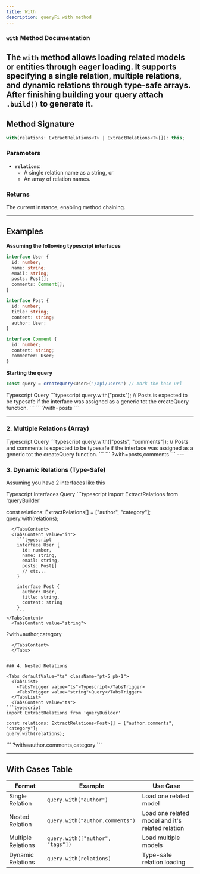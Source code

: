 ```yaml
---
title: With
description: queryFi with method
---
```


### `with` Method Documentation

The `with` method allows loading related models or entities through **eager loading**. It supports specifying a **single relation**, **multiple relations**, and **dynamic relations** through type-safe arrays.
<Note type="note" title="Note">
  **After finishing building your query attach `.build()` to generate it.**
</Note>
---

## Method Signature  

```typescript
with(relations: ExtractRelations<T> | ExtractRelations<T>[]): this;
```

### Parameters  

- **`relations`**:  
  - A single relation name as a string, or  
  - An array of relation names.

### Returns  
The current instance, enabling method chaining.

---

## Examples  

**Assuming the following typescript interfaces**

```typescript
interface User {
  id: number;
  name: string;
  email: string;
  posts: Post[];
  comments: Comment[];
}

interface Post {
  id: number;
  title: string;
  content: string;
  author: User;
}

interface Comment {
  id: number;
  content: string;
  commenter: User;
}
```

**Starting the query**

```typescript
const query = createQuery<User>('/api/users') // mark the base url 
```

<Tabs defaultValue="ts" className="pt-5 pb-1">
  <TabsList>
    <TabsTrigger value="ts">Typescript</TabsTrigger>
    <TabsTrigger value="string">Query</TabsTrigger>
  </TabsList>
  <TabsContent value="ts">
```typescript
query.with("posts");
// Posts is expected to be typesafe if the interface was assigned as a generic tot the createQuery function.
```
  </TabsContent>
  
  <TabsContent value="string">
  ```
?with=posts
```
  </TabsContent>
  </Tabs>

---

### 2. Multiple Relations (Array)  

<Tabs defaultValue="ts" className="pt-5 pb-1">
  <TabsList>
    <TabsTrigger value="ts">Typescript</TabsTrigger>
    <TabsTrigger value="string">Query</TabsTrigger>
  </TabsList>
  <TabsContent value="ts">
  ```typescript
query.with(["posts", "comments"]);
// Posts and comments is expected to be typesafe if the interface was assigned as a generic tot the createQuery function.
```
</TabsContent>
  <TabsContent value="string">
  ```
?with=posts,comments
```
</TabsContent>
</Tabs>
---

### 3. Dynamic Relations (Type-Safe)

Assuming you have 2 interfaces like this

<Tabs defaultValue="ts" className="pt-5 pb-1">
  <TabsList>
    <TabsTrigger value="ts">Typescript</TabsTrigger>
    <TabsTrigger value="in">Interfaces</TabsTrigger>
    <TabsTrigger value="string">Query</TabsTrigger>
  </TabsList>
  <TabsContent value="ts">
```typescript
import ExtractRelations from 'queryBuilder'

const relations: ExtractRelations<Post>[] = ["author", "category"];
query.with(relations);
```
  </TabsContent>
  <TabsContent value="in">
    ```typescript
    interface User {
      id: number,
      name: string,
      email: string,
      posts: Post[]
      // etc...
    }

    interface Post {
      author: User,
      title: string,
      content: string
    }
    ```
</TabsContent>
  <TabsContent value="string">
  ```
?with=author,category
```
  </TabsContent>
  </Tabs>

---
### 4. Nested Relations

<Tabs defaultValue="ts" className="pt-5 pb-1">
  <TabsList>
    <TabsTrigger value="ts">Typescript</TabsTrigger>
    <TabsTrigger value="string">Query</TabsTrigger>
  </TabsList>
  <TabsContent value="ts">
```typescript
import ExtractRelations from 'queryBuilder'

const relations: ExtractRelations<Post>[] = ["author.comments", "category"];
query.with(relations);
```
  </TabsContent>
  <TabsContent value="string">
  ```
?with=author.comments,category
```
  </TabsContent>
  </Tabs>

---

## With Cases Table  

| **Format**            | **Example**                     | **Use Case**               |
|----------------------|----------------------------------|----------------------------|
| Single Relation       | `query.with("author")`          | Load one related model     |
| Nested Relation       | `query.with("author.comments")`          | Load one related model and it's related relation     |
| Multiple Relations    | `query.with(["author", "tags"])` | Load multiple models       |
| Dynamic Relations     | `query.with(relations)`         | Type-safe relation loading |
